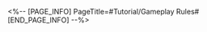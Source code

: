 <%-- [PAGE_INFO]
PageTitle=#Tutorial/Gameplay Rules#
[END_PAGE_INFO] --%>
{{Tutorial
|sort      = 814701
|title     = Gameplay Rules
|subtitle  = 
|type      = 
|about     = 
|image1    = Tutorial Gameplay Rules 1.png{{subst:void|<!--$UPLOAD:<<SpriteOutput/TutorialPic/TutorialPage_814701.png>-<Tutorial Gameplay Rules 1.png>-<Tutorial Files>>-->}}
|text1     = The stage contains action value timers. The corresponding action values will be deducted after allies or enemies take action.
|image2    = Tutorial Gameplay Rules 2.png{{subst:void|<!--$UPLOAD:<<SpriteOutput/TutorialPic/TutorialPage_814702.png>-<Tutorial Gameplay Rules 2.png>-<Tutorial Files>>-->}}
|text2     = Stage finalization and score data are affected by 2 factors: The boss' {{Color|h|nobold=1|remaining HP percentage}} and {{Color|h|nobold=1|remaining action value}} after defeating the boss. If the boss is undefeated, only its {{Color|h|nobold=1|remaining HP percentage}} is calculated.
|image3    = Tutorial Gameplay Rules 3.png{{subst:void|<!--$UPLOAD:<<SpriteOutput/TutorialPic/TutorialPage_814703.png>-<Tutorial Gameplay Rules 3.png>-<Tutorial Files>>-->}}
|text3     = The final points will be calculated based on the {{Color|h|nobold=1|sum of points scored}} in the Node 1 and Node 2 battles.
}}